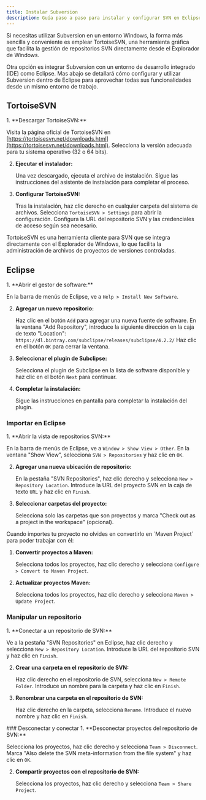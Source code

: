 ```yaml
---
title: Instalar Subversion
description: Guía paso a paso para instalar y configurar SVN en Eclipse
---
```


Si necesitas utilizar Subversion en un entorno Windows, la forma más sencilla y conveniente es emplear TortoiseSVN, una herramienta gráfica que facilita la gestión de repositorios SVN directamente desde el Explorador de Windows.

Otra opción es integrar Subversion con un entorno de desarrollo integrado (IDE) como Eclipse. Mas abajo se detallará cómo configurar y utilizar Subversion dentro de Eclipse para aprovechar todas sus funcionalidades desde un mismo entorno de trabajo.

<LinkCard
title="TortoiseSVN alternatives"
description="Alternativas que puedes optar como clientes svn."
href="https://alternativeto.net/software/tortoisesvn/"/>

## TortoiseSVN

<Steps>
1. **Descargar TortoiseSVN:**

   Visita la página oficial de TortoiseSVN en [https://tortoisesvn.net/downloads.html](https://tortoisesvn.net/downloads.html).
   Selecciona la versión adecuada para tu sistema operativo (32 o 64 bits).

2. **Ejecutar el instalador:**

   Una vez descargado, ejecuta el archivo de instalación.
   Sigue las instrucciones del asistente de instalación para completar el proceso.

3. **Configurar TortoiseSVN:**

   Tras la instalación, haz clic derecho en cualquier carpeta del sistema de archivos.
   Selecciona `TortoiseSVN > Settings` para abrir la configuración.
   Configura la URL del repositorio SVN y las credenciales de acceso según sea necesario.
</Steps>

<Aside>
TortoiseSVN es una herramienta cliente para SVN que se integra directamente con el Explorador de Windows, lo que facilita la administración de archivos de proyectos de versiones controladas.
</Aside>


## Eclipse

<Steps>
1. **Abrir el gestor de software:**

   En la barra de menús de Eclipse, ve a `Help > Install New Software`.

2. **Agregar un nuevo repositorio:**

   Haz clic en el botón `Add` para agregar una nueva fuente de software.
   En la ventana "Add Repository", introduce la siguiente dirección en la caja de texto "Location": `https://dl.bintray.com/subclipse/releases/subclipse/4.2.2/`
   Haz clic en el botón `OK` para cerrar la ventana.

3. **Seleccionar el plugin de Subclipse:**

   Selecciona el plugin de Subclipse en la lista de software disponible y haz clic en el botón `Next` para continuar.

4. **Completar la instalación:**

   Sigue las instrucciones en pantalla para completar la instalación del plugin.
</Steps>

### Importar en Eclipse

<Steps>
1. **Abrir la vista de repositorios SVN:**

   En la barra de menús de Eclipse, ve a `Window > Show View > Other`.
   En la ventana "Show View", selecciona `SVN > Repositories` y haz clic en `OK`.

2. **Agregar una nueva ubicación de repositorio:**

   En la pestaña "SVN Repositories", haz clic derecho y selecciona `New > Repository Location`.
   Introduce la URL del proyecto SVN en la caja de texto `URL` y haz clic en `Finish`.

3. **Seleccionar carpetas del proyecto:**

   Selecciona solo las carpetas que son proyectos y marca "Check out as a project in the workspace" (opcional).
</Steps>


<Aside type="tip">
Cuando importes tu proyecto no olvides en convertirlo en `Maven Project` para poder trabajar con él:
<Steps>

1. **Convertir proyectos a Maven:**

   Selecciona todos los proyectos, haz clic derecho y selecciona `Configure > Convert to Maven Project`.

2. **Actualizar proyectos Maven:**

   Selecciona todos los proyectos, haz clic derecho y selecciona `Maven > Update Project`.
</Steps>
</Aside>

### Manipular un repositorio

<Steps>
1. **Conectar a un repositorio de SVN:**

   Ve a la pestaña "SVN Repositories" en Eclipse, haz clic derecho y selecciona `New > Repository Location`.
   Introduce la URL del repositorio SVN y haz clic en `Finish`.

2. **Crear una carpeta en el repositorio de SVN:**

   Haz clic derecho en el repositorio de SVN, selecciona `New > Remote Folder`.
   Introduce un nombre para la carpeta y haz clic en `Finish`.

3. **Renombrar una carpeta en el repositorio de SVN:**

   Haz clic derecho en la carpeta, selecciona `Rename`.
   Introduce el nuevo nombre y haz clic en `Finish`.

</Steps>
### Desconectar y conectar

<Steps>
1. **Desconectar proyectos del repositorio de SVN:**

   Selecciona los proyectos, haz clic derecho y selecciona `Team > Disconnect`.
   Marca "Also delete the SVN meta-information from the file system" y haz clic en `OK`.

2. **Compartir proyectos con el repositorio de SVN:**

   Selecciona los proyectos, haz clic derecho y selecciona `Team > Share Project`.
</Steps>
